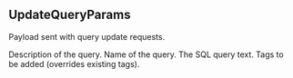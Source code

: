 ## UpdateQueryParams
Payload sent with query update requests.

<ParamField path="description" type="text">
Description of the query.
</ParamField>
<ParamField path="name" type="text">
Name of the query.
</ParamField>
<ParamField path="query_parameters" type="">

</ParamField>
<ParamField path="query_sql" type="text">
The SQL query text.
</ParamField>
<ParamField path="tags" type="text">
Tags to be added (overrides existing tags).
</ParamField>
